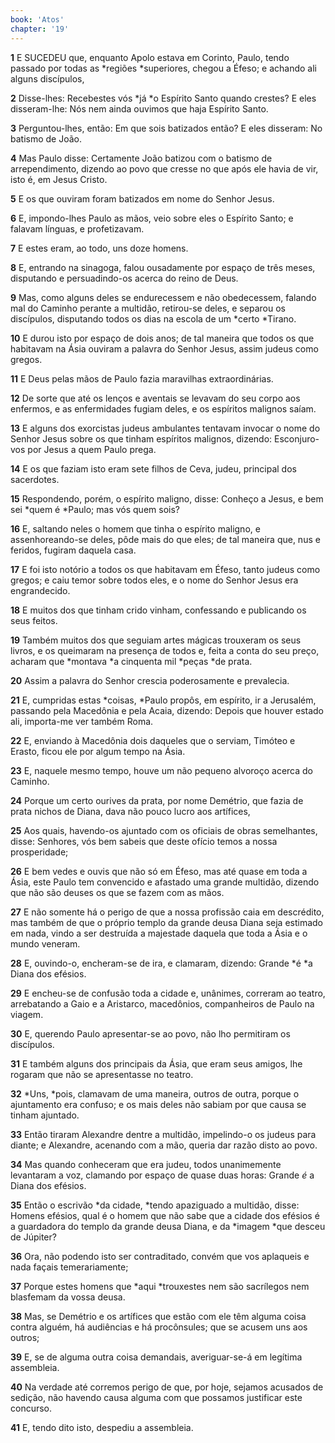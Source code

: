 ```yaml
---
book: 'Atos'
chapter: '19'
---
```


**1** E SUCEDEU que, enquanto Apolo estava em Corinto, Paulo, tendo passado por todas as *regiões *superiores, chegou a Éfeso; e achando ali alguns discípulos,

**2** Disse-lhes: Recebestes vós *já *o Espírito Santo quando crestes? E eles disseram-lhe: Nós nem ainda ouvimos que haja Espírito Santo.

**3** Perguntou-lhes, então: Em que sois batizados então? E eles disseram: No batismo de João.

**4** Mas Paulo disse: Certamente João batizou com o batismo de arrependimento, dizendo ao povo que cresse no que após ele havia de vir, isto é, em Jesus Cristo.

**5** E os que ouviram foram batizados em nome do Senhor Jesus.

**6** E, impondo-lhes Paulo as mãos, veio sobre eles o Espírito Santo; e falavam línguas, e profetizavam.

**7** E estes eram, ao todo, uns doze homens.

**8** E, entrando na sinagoga, falou ousadamente por espaço de três meses, disputando e persuadindo-os acerca do reino de Deus.

**9** Mas, como alguns deles se endurecessem e não obedecessem, falando mal do Caminho perante a multidão, retirou-se deles, e separou os discípulos, disputando todos os dias na escola de um *certo *Tirano.

**10** E durou isto por espaço de dois anos; de tal maneira que todos os que habitavam na Ásia ouviram a palavra do Senhor Jesus, assim judeus como gregos.

**11** E Deus pelas mãos de Paulo fazia maravilhas extraordinárias.

**12** De sorte que até os lenços e aventais se levavam do seu corpo aos enfermos, e as enfermidades fugiam deles, e os espíritos malignos saíam.

**13** E alguns dos exorcistas judeus ambulantes tentavam invocar o nome do Senhor Jesus sobre os que tinham espíritos malignos, dizendo: Esconjuro-vos por Jesus a quem Paulo prega.

**14** E os que faziam isto eram sete filhos de Ceva, judeu, principal dos sacerdotes.

**15** Respondendo, porém, o espírito maligno, disse: Conheço a Jesus, e bem sei *quem é *Paulo; mas vós quem sois?

**16** E, saltando neles o homem que tinha o espírito maligno, e assenhoreando-se deles, pôde mais do que eles; de tal maneira que, nus e feridos, fugiram daquela casa.

**17** E foi isto notório a todos os que habitavam em Éfeso, tanto judeus como gregos; e caiu temor sobre todos eles, e o nome do Senhor Jesus era engrandecido.

**18** E muitos dos que tinham crido vinham, confessando e publicando os seus feitos.

**19** Também muitos dos que seguiam artes mágicas trouxeram os seus livros, e os queimaram na presença de todos e, feita a conta do seu preço, acharam que *montava *a cinquenta mil *peças *de prata.

**20** Assim a palavra do Senhor crescia poderosamente e prevalecia.

**21** E, cumpridas estas *coisas, *Paulo propôs, em espírito, ir a Jerusalém, passando pela Macedônia e pela Acaia, dizendo: Depois que houver estado ali, importa-me ver também Roma.

**22** E, enviando à Macedônia dois daqueles que o serviam, Timóteo e Erasto, ficou ele por algum tempo na Ásia.

**23** E, naquele mesmo tempo, houve um não pequeno alvoroço acerca do Caminho.

**24** Porque um certo ourives da prata, por nome Demétrio, que fazia de prata nichos de Diana, dava não pouco lucro aos artífices,

**25** Aos quais, havendo-os ajuntado com os oficiais de obras semelhantes, disse: Senhores, vós bem sabeis que deste ofício temos a nossa prosperidade;

**26** E bem vedes e ouvis que não só em Éfeso, mas até quase em toda a Ásia, este Paulo tem convencido e afastado uma grande multidão, dizendo que não são deuses os que se fazem com as mãos.

**27** E não somente há o perigo de que a nossa profissão caia em descrédito, mas também de que o próprio templo da grande deusa Diana seja estimado em nada, vindo a ser destruída a majestade daquela que toda a Ásia e o mundo veneram.

**28** E, ouvindo-o, encheram-se de ira, e clamaram, dizendo: Grande *é *a Diana dos efésios.

**29** E encheu-se de confusão toda a cidade e, unânimes, correram ao teatro, arrebatando a Gaio e a Aristarco, macedônios, companheiros de Paulo na viagem.

**30** E, querendo Paulo apresentar-se ao povo, não lho permitiram os discípulos.

**31** E também alguns dos principais da Ásia, que eram seus amigos, lhe rogaram que não se apresentasse no teatro.

**32** *Uns, *pois, clamavam de uma maneira, outros de outra, porque o ajuntamento era confuso; e os mais deles não sabiam por que causa se tinham ajuntado.

**33** Então tiraram Alexandre dentre a multidão, impelindo-o os judeus para diante; e Alexandre, acenando com a mão, queria dar razão disto ao povo.

**34** Mas quando conheceram que era judeu, todos unanimemente levantaram a voz, clamando por espaço de quase duas horas: Grande _é_ a Diana dos efésios.

**35** Então o escrivão *da cidade, *tendo apaziguado a multidão, disse: Homens efésios, qual é o homem que não sabe que a cidade dos efésios é a guardadora do templo da grande deusa Diana, e da *imagem *que desceu de Júpiter?

**36** Ora, não podendo isto ser contraditado, convém que vos aplaqueis e nada façais temerariamente;

**37** Porque estes homens que *aqui *trouxestes nem são sacrílegos nem blasfemam da vossa deusa.

**38** Mas, se Demétrio e os artífices que estão com ele têm alguma coisa contra alguém, há audiências e há procônsules; que se acusem uns aos outros;

**39** E, se de alguma outra coisa demandais, averiguar-se-á em legítima assembleia.

**40** Na verdade até corremos perigo de que, por hoje, sejamos acusados de sedição, não havendo causa alguma com que possamos justificar este concurso.

**41** E, tendo dito isto, despediu a assembleia.
